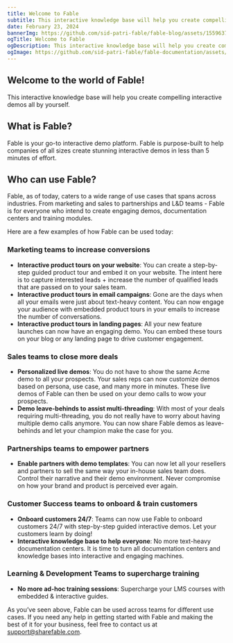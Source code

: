 ```yaml
---
title: Welcome to Fable
subtitle: This interactive knowledge base will help you create compelling interactive demos all by yourself.
date: February 23, 2024
bannerImg: https://github.com/sid-patri-fable/fable-blog/assets/155963795/fe84d566-41fe-4571-96e0-dcd47a4af035
ogTitle: Welcome to Fable
ogDescription: This interactive knowledge base will help you create compelling interactive demos all by yourself. 
ogImage: https://github.com/sid-patri-fable/fable-documentation/assets/155963795/b4e5b310-ef91-4b56-b2f6-6420de9d7fe1
---
```


## Welcome to the world of Fable!

This interactive knowledge base will help you create compelling interactive demos all by yourself. 

## What is Fable?

Fable is your go-to interactive demo platform. Fable is purpose-built to help companies of all sizes create stunning interactive demos in less than 5 minutes of effort.  

## Who can use Fable?

Fable, as of today, caters to a wide range of use cases that spans across industries. From marketing and sales to partnerships and L&D teams - Fable is for everyone who intend to create engaging demos, documentation centers and training modules. 

Here are a few examples of how Fable can be used today: 

### Marketing teams to increase conversions

- **Interactive product tours on your website**: You can create a step-by-step guided product tour and embed it on your website. The intent here is to capture interested leads + increase the number of qualified leads that are passed on to your sales team.
- **Interactive product tours in email campaigns**: Gone are the days when all your emails were just  about text-heavy content. You can now engage your audience with embedded product tours in your emails to increase the number of conversations.
- **Interactive product tours in landing pages**: All your new feature launches can now have an engaging demo. You can embed these tours on your blog or any landing page to drive customer engagement.

### Sales teams to close more deals

- **Personalized live demos**: You do not have to show the same Acme demo to all your prospects. Your sales reps can now customize demos based on persona, use case, and many more in minutes. These live demos of Fable can then be used on your demo calls to wow your prospects.
- **Demo leave-behinds to assist multi-threading**: With most of your deals requiring multi-threading, you do not really have to worry about having multiple demo calls anymore. You can now share Fable demos as leave-behinds and let your champion make the case for you.

### Partnerships teams to empower partners

- **Enable partners with demo templates**: You can now let all your resellers and partners to sell the same way your in-house sales team does. Control their narrative and their demo environment. Never compromise on how your brand and product is perceived ever again.

### Customer Success teams to onboard & train customers

- **Onboard customers 24/7**: Teams can now use Fable to onboard customers 24/7 with step-by-step guided interactive demos. Let your customers learn by doing!
- **Interactive knowledge base to help everyone**: No more text-heavy documentation centers. It is time to turn all documentation centers and knowledge bases into interactive and engaging machines.

### Learning & Development Teams to supercharge training

- **No more ad-hoc training sessions**: Supercharge your LMS courses with embedded & interactive guides.

As you’ve seen above, Fable can be used across teams for different use cases. If you need any help in getting started with Fable and making the best of it for your business, feel free to contact us at support@sharefable.com.
